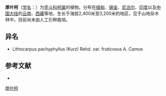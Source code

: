 {{Speciesbox
| name = 厚叶柯
| status = 
| status_system = 
| image =
| genus = Lithocarpus
| species = pachyphyllus
| authority = (Kurz) Rehd.
| subdivision_ranks =[[变种|变种]]
| subdivision =
* 厚叶柯 ''L. p.'' var. ''pachyphyllus''
* [[顺宁厚叶柯|顺宁厚叶柯]] ''L. p.'' var. ''fruticosus''
}}

'''厚叶柯'''（[[学名|学名]]：{{lang|la|''Lithocarpus pachyphyllus''}}）为[[壳斗科|壳斗科]][[柯属|柯属]]的植物。分布在[[缅甸|缅甸]]、[[锡金|锡金]]、[[尼泊尔|尼泊尔]]、[[印度|印度]]以及[[中国大陆|中国大陆]]的[[云南|云南]]、[[西藏|西藏]]等地，生长于海拔2,400米至3,200米的地区，见于山地杂木林中，目前尚未由人工引种栽培。

== 异名 ==
* Lithocarpus pachyphyllus (Kurz) Rehd. var. fruticosus A. Camus

== 参考文献 ==
<div class="references-small">
* {{cite web| url =http://www.bioinfo.cn/db05/KmzwSpecies.php?action=view&id=6992| title =厚叶柯（原变种）| work =《中国高等植物数据库全库》| publisher =中国科学院微生物研究所| author =昆明植物研究所| accessdate =2009-02-24| deadurl =yes| archiveurl =https://web.archive.org/web/20160305073703/http://www.bioinfo.cn/db05/KmzwSpecies.php?action=view&id=6992| archivedate =2016-03-05}}
</div>
{{Taxonbar|from=Q10910940}}

[[Category:柯属|厚叶柯]]


{{植物小作品}}